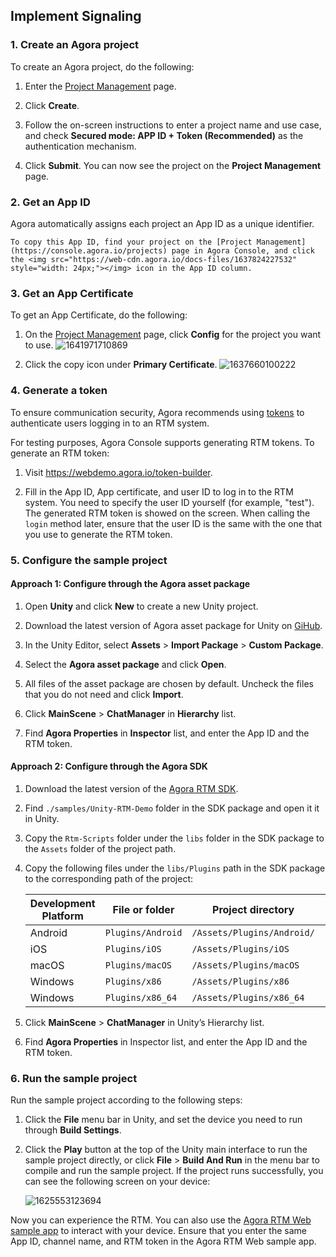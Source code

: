 <PlatformWrapper platform="unity">
        
## Implement Signaling

### 1. Create an Agora project

To create an Agora project, do the following:

1.  Enter the [Project Management](https://console.agora.io/projects) page.

2.  Click **Create**.

3.  Follow the on-screen instructions to enter a project name and use case, and check **Secured mode: APP ID + Token (Recommended)** as the authentication mechanism.

4.  Click **Submit**. You can now see the project on the **Project Management** page.

### 2. Get an App ID

Agora automatically assigns each project an App ID as a unique identifier.

    To copy this App ID, find your project on the [Project Management](https://console.agora.io/projects) page in Agora Console, and click the <img src="https://web-cdn.agora.io/docs-files/1637824227532" style="width: 24px;"></img> icon in the App ID column.

### 3. Get an App Certificate

To get an App Certificate, do the following:

1.  On the [Project Management](https://console.agora.io/projects) page, click **Config** for the project you want to use.
    ![1641971710869](https://web-cdn.agora.io/docs-files/1641971710869)

2.  Click the copy icon under **Primary Certificate**.
    ![1637660100222](https://web-cdn.agora.io/docs-files/1637660100222)

### 4. Generate a token

To ensure communication security, Agora recommends using [tokens](../reference/glossary.html#token) to authenticate users logging in to an RTM system.

For testing purposes, Agora Console supports generating RTM tokens. To generate an RTM token:

1.  Visit https://webdemo.agora.io/token-builder.

2.  Fill in the App ID, App certificate, and user ID to log in to the RTM system. You need to specify the user ID yourself (for example, "test"). The generated RTM token is showed on the screen. When calling the `login` method later, ensure that the user ID is the same with the one that you use to generate the RTM token.

### 5. Configure the sample project

#### Approach 1: Configure through the Agora asset package

1.  Open **Unity** and click **New** to create a new Unity project.

2.  Download the latest version of Agora asset package for Unity on [GiHub](https://github.com/AgoraIO-Community/Agora-Unity-RTM-SDK/releases).

3.  In the Unity Editor, select **Assets** &gt; **Import Package** &gt; **Custom Package**.

4.  Select the **Agora asset package** and click **Open**.

5.  All files of the asset package are chosen by default. Uncheck the files that you do not need and click **Import**.

6.  Click **MainScene** &gt; **ChatManager** in **Hierarchy** list.

7.  Find **Agora Properties** in **Inspector** list, and enter the App ID and the RTM token.

#### Approach 2: Configure through the Agora SDK

1.  Download the latest version of the [Agora RTM SDK](../reference/downloads.html).

2.  Find `./samples/Unity-RTM-Demo` folder in the SDK package and open it it in Unity.

3.  Copy the `Rtm-Scripts` folder under the `libs` folder in the SDK package to the `Assets` folder of the project path.

4.  Copy the following files under the `libs/Plugins` path in the SDK package to the corresponding path of the project:

    | Development Platform | File or folder    | Project directory          |     |
    |----------------------|-------------------|----------------------------|-----|
    | Android              | `Plugins/Android` | `/Assets/Plugins/Android/` |     |
    | iOS                  | `Plugins/iOS`     | `/Assets/Plugins/iOS`      |     |
    | macOS                | `Plugins/macOS`   | `/Assets/Plugins/macOS`    |     |
    | Windows              | `Plugins/x86`     | `/Assets/Plugins/x86`      |     |
    | Windows              | `Plugins/x86_64`  | `/Assets/Plugins/x86_64`   |     |

5.  Click **MainScene** &gt; **ChatManager** in Unity’s Hierarchy list.

6.  Find **Agora Properties** in Inspector list, and enter the App ID and the RTM token.

### 6. Run the sample project

Run the sample project according to the following steps:

1.  Click the **File** menu bar in Unity, and set the device you need to run through **Build Settings**.

2.  Click the **Play** button at the top of the Unity main interface to run the sample project directly, or click **File** &gt; **Build And Run** in the menu bar to compile and run the sample project. If the project runs successfully, you can see the following screen on your device:

    ![1625553123694](https://web-cdn.agora.io/docs-files/1625553123694)

Now you can experience the RTM. You can also use the [Agora RTM Web sample app](https://webdemo.agora.io/agora-web-showcase/examples/Agora-RTM-Tutorial-Web/) to interact with your device. Ensure that you enter the same App ID, channel name, and RTM token in the Agora RTM Web sample app.

</PlatformWrapper>
